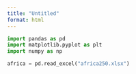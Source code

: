 ```yaml
---
title: "Untitled"
format: html
---
```


```python
import pandas as pd
import matplotlib.pyplot as plt
import numpy as np
```

```python
africa = pd.read_excel("africa250.xlsx")
```

